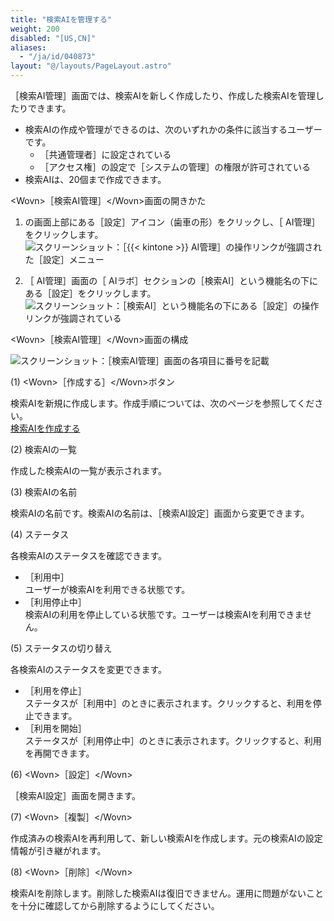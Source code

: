 ```yaml
---
title: "検索AIを管理する"
weight: 200
disabled: "[US,CN]"
aliases:
  - "/ja/id/040873"
layout: "@/layouts/PageLayout.astro"
---
```




<Wovn>［検索AI管理］</Wovn>画面では、検索AIを新しく作成したり、作成した検索AIを管理したりできます。

<Note>

* 検索AIの作成や管理ができるのは、次のいずれかの条件に該当するユーザーです。
  * <Wovn>［<Slash />共通管理者］</Wovn>に設定されている
  * <Wovn>［アクセス権］</Wovn>の設定で<Wovn>［システムの管理］</Wovn>の権限が許可されている
* 検索AIは、20個まで作成できます。

</Note>

<Heading id="ai_search_assist_manage_10">&lt;Wovn&gt;［検索AI管理］&lt;/Wovn&gt;画面の開きかた</Heading>

1. <Kintone />の画面上部にある<Wovn>［設定］</Wovn>アイコン（歯車の形）をクリックし、<Wovn>［<Kintone /> AI管理］</Wovn>をクリックします。  
   <Img src="/k/kintone/img-ja/ai_enable_01.png" alt="スクリーンショット：［{{&lt; kintone &gt;}} AI管理］の操作リンクが強調された［設定］メニュー" />

1. <Wovn>［<Kintone /> AI管理］</Wovn>画面の<Wovn>［<Kintone /> AIラボ］</Wovn>セクションの<Wovn>［検索AI］</Wovn>という機能名の下にある<Wovn>［設定］</Wovn>をクリックします。  
   <Img src="/k/kintone/img-ja/assist_ceate_01.png" alt="スクリーンショット：［検索AI］という機能名の下にある［設定］の操作リンクが強調されている" />

<Heading id="ai_search_assist_manage_20">&lt;Wovn&gt;［検索AI管理］&lt;/Wovn&gt;画面の構成</Heading>

<Img src="/k/kintone/img-ja/assist_manage_01.png" alt="スクリーンショット：［検索AI管理］画面の各項目に番号を記載" />

<Heading level={3} id="ai_search_assist_manage_2010">(1) &lt;Wovn&gt;［作成する］&lt;/Wovn&gt;ボタン</Heading>

検索AIを新規に作成します。作成手順については、次のページを参照してください。  
[検索AIを作成する](/k/ja/id/040872.html)

<Heading level={3} id="ai_search_assist_manage_2020">(2) 検索AIの一覧</Heading>

作成した検索AIの一覧が表示されます。

<Heading level={3} id="ai_search_assist_manage_2030">(3) 検索AIの名前</Heading>

検索AIの名前です。検索AIの名前は、<Wovn>［検索AI設定］</Wovn>画面から変更できます。

<Heading level={3} id="ai_search_assist_manage_2040">(4) ステータス</Heading>

各検索AIのステータスを確認できます。

* <Wovn>［利用中］</Wovn>  
  ユーザーが検索AIを利用できる状態です。
* <Wovn>［利用停止中］</Wovn>  
  検索AIの利用を停止している状態です。ユーザーは検索AIを利用できません。

<Heading level={3} id="ai_search_assist_manage_2050">(5) ステータスの切り替え</Heading>

各検索AIのステータスを変更できます。

* <Wovn>［利用を停止］</Wovn>  
  ステータスが<Wovn>［利用中］</Wovn>のときに表示されます。クリックすると、利用を停止できます。
* <Wovn>［利用を開始］</Wovn>  
  ステータスが<Wovn>［利用停止中］</Wovn>のときに表示されます。クリックすると、利用を再開できます。

<Heading level={3} id="ai_search_assist_manage_2060">(6) &lt;Wovn&gt;［設定］&lt;/Wovn&gt;</Heading>

［検索AI設定］画面を開きます。

<Heading level={3} id="ai_search_assist_manage_2070">(7) &lt;Wovn&gt;［複製］&lt;/Wovn&gt;</Heading>

作成済みの検索AIを再利用して、新しい検索AIを作成します。元の検索AIの設定情報が引き継がれます。

<Heading level={3} id="ai_search_assist_manage_2080">(8) &lt;Wovn&gt;［削除］&lt;/Wovn&gt;</Heading>

検索AIを削除します。削除した検索AIは復旧できません。運用に問題がないことを十分に確認してから削除するようにしてください。
